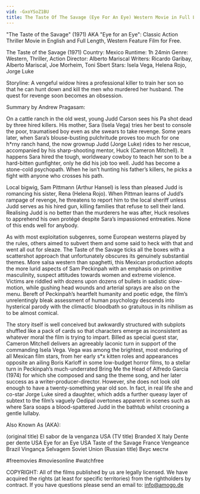 ```yaml
---
vid: -GxoYSoZ1BU
title: The Taste Of The Savage (Eye For An Eye) Western Movie in Full Length, English, Free Feature Film
---
```


"The Taste of the Savage" (1971) AKA "Eye for an Eye": Classic Action Thriller Movie in English and Full Length, Western Feature Film for Free.

The Taste of the Savage (1971)
Country: Mexico
Runtime: 1h 24min
Genre: Western, Thriller, Action
Director: Alberto Mariscal
Writers: Ricardo Garibay, Alberto Mariscal, Joe Morheim, Toni Sbert
Stars: Isela Vega, Helena Rojo, Jorge Luke

Storyline: A vengeful widow hires a professional killer to train her son so that he can hunt down and kill the men who murdered her husband. The quest for revenge soon becomes an obsession.

Summary by  Andrew Pragasam:

On a cattle ranch in the old west, young Judd Carson sees his Pa shot dead by three hired killers. His mother, Sara (Isela Vega) tries her best to console the poor, traumatised boy even as she swears to take revenge. Some years later, when Sara’s blouse-busting pulchritude proves too much for one h*rny ranch hand, the now grownup Judd (Jorge Luke) rides to her rescue, accompanied by his sharp-shooting mentor, Huck (Cameron Mitchell). It happens Sara hired the tough, worldweary cowboy to teach her son to be a hard-bitten gunfighter, only he did his job too well. Judd has become a stone-cold psychopath. When he isn’t hunting his father’s killers, he picks a fight with anyone who crosses his path. 

Local bigwig, Sam Pittmann (Arthur Hansel) is less than pleased Judd is romancing his sister, Rena (Helena Rojo). When Pittman learns of Judd’s rampage of revenge, he threatens to report him to the local sheriff unless Judd serves as his hired gun, killing families that refuse to sell their land. Realising Judd is no better than the murderers he was after, Huck resolves to apprehend his own protégé despite Sara’s impassioned entreaties. None of this ends well for anybody. 

As with most exploitation subgenres, some European westerns played by the rules, others aimed to subvert them and some said to heck with that and went all out for sleaze. The Taste of the Savage ticks all the boxes with a scattershot approach that unfortunately obscures its genuinely substantial themes. More salsa western than spaghetti, this Mexican production adopts the more lurid aspects of Sam Peckinpah with an emphasis on primitive masculinity, suspect attitudes towards women and extreme violence. Victims are riddled with dozens upon dozens of bullets in sadistic slow-motion, while gushing head wounds and arterial sprays are also on the menu. Bereft of Peckinpah’s heartfelt humanity and poetic edge, the film’s unrelentingly bleak assessment of human psychology descends into hysterical parody with the climactic bloodbath so gratuitous in its nihilism as to be almost comical. 

The story itself is well conceived but awkwardly structured with subplots shuffled like a pack of cards so that characters emerge as inconsistent as whatever moral the film is trying to impart. Billed as special guest star, Cameron Mitchell delivers an agreeably laconic turn in support of the commanding Isela Vega. Vega was among the brightest, most enduring of all Mexican film stars, from her early s*x kitten roles and appearances opposite an ailing Boris Karloff in some low-budget horror films, to a stellar turn in Peckinpah’s much-underrated Bring Me the Head of Alfredo Garcia (1974) for which she composed and sang the theme song, and her later success as a writer-producer-director. However, she does not look old enough to have a twenty-something year old son. In fact, in real life she and co-star Jorge Luke sired a daughter, which adds a further queasy layer of subtext to the film’s vaguely Oedipal overtones apparent in scenes such as where Sara soaps a blood-spattered Judd in the bathtub whilst crooning a gentle lullaby. 

Also Known As (AKA):

(original title) El sabor de la venganza
USA (TV title) Branded X
Italy Dente per dente
USA Eye for an Eye
USA Taste of the Savage
France Vengeance
Brazil Vingança Selvagem
Soviet Union (Russian title) Вкус мести

#freemovies #moviesonline #watchfree

COPYRIGHT: All of the films published by us are legally licensed. We have acquired the rights (at least for specific territories) from the rightholders by contract. If you have questions please send an email to: info@amogo.de
